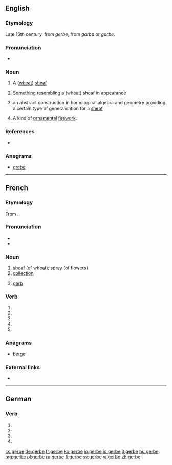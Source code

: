 {{also|gerbé}}
==English==

===Etymology===
Late 16th century, from {{etyl|fr|en}} ''gerbe'', from {{etyl|frk|en}} ''garba'' or ''garbe''.

===Pronunciation===
* {{IPA|/dʒɜːb/|lang=en}}

===Noun===
{{en-noun}}
{{wikipedia}}

# {{context|now|_|obsolete|lang=en}} A ([[wheat]]) [[sheaf]]
# Something resembling a (wheat) sheaf in appearance
# {{context|mathematics|lang=en}} an abstract construction in homological algebra and geometry providing a certain type of generalisation for a [[sheaf]]
# {{context|pyrotechnics|lang=en}} A kind of [[ornamental]] [[firework]].
#: {{rfquotek|Farrow}}

===References===
* {{R:OED}}

===Anagrams===
* [[grebe#English|grebe]]

----

==French==

===Etymology===
From {{etyl|frk|fr}} {{m|frk||*garba}}.

===Pronunciation===
* {{IPA|/ʒɛʁb/|lang=fr}}
* {{audio|Fr-gerbe.ogg|Audio|lang=fr}}

===Noun===
{{fr-noun|f}}

# [[sheaf]] (of wheat); [[spray]] (of flowers)
# [[collection]]
# {{context|heraldiccharge|lang=fr}} [[garb]]

===Verb===
{{fr-verb-form}}

# {{inflection of|gerber||1|s|pres|indc|lang=fr}}
# {{inflection of|gerber||3|s|pres|indc|lang=fr}}
# {{inflection of|gerber||1|s|pres|subj|lang=fr}}
# {{inflection of|gerber||3|s|pres|subj|lang=fr}}
# {{inflection of|gerber||2|s|impr|lang=fr}}

===Anagrams===
* [[berge#French|berge]]

===External links===
* {{R:TLFi}}

----

==German==

===Verb===
{{head|de|verb form}}

# {{de-verb form of|gerben|1|s|g}}
# {{de-verb form of|gerben|1|s|k1}}
# {{de-verb form of|gerben|3|s|k1}}
# {{de-verb form of|gerben|i|s}}

[[cs:gerbe]]
[[de:gerbe]]
[[fr:gerbe]]
[[ko:gerbe]]
[[io:gerbe]]
[[id:gerbe]]
[[it:gerbe]]
[[hu:gerbe]]
[[mg:gerbe]]
[[pl:gerbe]]
[[ru:gerbe]]
[[fi:gerbe]]
[[sv:gerbe]]
[[vi:gerbe]]
[[zh:gerbe]]